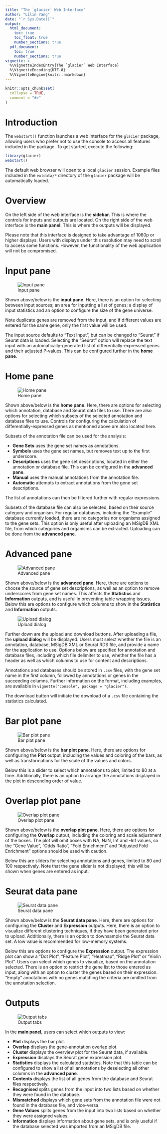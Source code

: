 ```yaml
---
title: "The `glacier` Web Interface"
author: "Lilin Yang"
date: "`r Sys.Date()`"
output:
  html_document:
    toc: true
    toc_float: true
    number_sections: true
  pdf_document:
    toc: true
    number_sections: true
vignette: >
  %\VignetteIndexEntry{The `glacier` Web Interface}
  %\VignetteEncoding{UTF-8}
  %\VignetteEngine{knitr::rmarkdown}
---
```


```r
knitr::opts_chunk$set(
  collapse = TRUE,
  comment = "#>"
)
```

\newpage

# Introduction

The `webstart()` function launches a web interface for the `glacier` package,
allowing users who prefer not to use the console to access all features included
in the package. To get started, execute the following:

```r
library(glacier)
webstart()
```

The default web browser will open to a local `glacier` session. Example files
included in the `extdata/*` directory of the `glacier` package will be
automatically loaded.

# Overview

On the left side of the web interface is the **sidebar**. This is where the
controls for inputs and outputs are located. On the right side of the web
interface is the **main panel**. This is where the outputs will be displayed.

Please note that this interface is designed to take advantage of 1080p or higher
displays. Users with displays under this resolution may need to scroll to access
some functions. However, the functionality of the web application will not be
compromised.

# Input pane

![Input pane](../man/figures/input_pane.png)

Shown above/below is the **input pane**. Here, there is an option for selecting
between input sources; an area for inputting a list of genes; a display of
input statistics and an option to configure the size of the gene universe.

Note duplicate genes are removed from the input, and if different values are
entered for the same gene, only the first value will be used.

The input source defaults to "Text Input", but can be changed to "Seurat" if
Seurat data is loaded. Selecting the "Seurat" option will replace the text input
with an automatically-generated list of differentially-expressed genes and their
adjusted P-values. This can be configured further in the **home pane**.

# Home pane

![Home pane](../man/figures/home_pane.png)

Shown above/below is the **home pane**. Here, there are options for selecting
which annotation, database and Seurat data files to use. There are also options
for selecting which subsets of the selected annotation and database files to
use. Controls for configuring the calculation of differentially-expressed genes
as mentioned above are also located here.

Subsets of the annotation file can be used for the analysis:

* **Gene Sets** uses the gene set names as annotations.
* **Symbols** uses the gene set names, but removes text up to the first
underscore.
* **Descriptions** uses the gene set descriptions, located in either the
annotation or database file. This can be configured in the **advanced pane**.
* **Manual** uses the manual annotations from the annotation file.
* **Automatic** attempts to extract annotations from the gene set descriptions.

The list of annotations can then be filtered further with regular expressions.

Subsets of the database file can also be selected, based on their source
category and organism. For regular databases, including the "Example" database
currently loaded, there are no categories nor organisms assigned to the gene
sets. This option is only useful after uploading an MSigDB XML file, from which
categories and organisms can be extracted. Uploading can be done from the
**advanced pane**.

# Advanced pane

![Advanced pane](../man/figures/advanced_pane.png)

Shown above/below is the **advanced pane**. Here, there are options to choose
the source of gene set descriptions, as well as an option to remove underscores
from gene set names. This affects the **Statistics** and **Information**
outputs, and is useful in preventing table wrapping issues. Below this are
options to configure which columns to show in the **Statistics** and
**Information** outputs.

![Upload dialog](../man/figures/upload.png)

Further down are the upload and download buttons. After uploading a file, the
**upload dialog** will be displayed. Users must select whether the file is an
annotation, database, MSigDB XML or Seurat RDS file, and provide a name for the
application to use. Options below are specified for annotation and database
files, including which file delimiter to use, whether the file has a header as
well as which columns to use for content and descriptions.

Annotations and databases should be stored in `.csv` files, with the gene set
name in the first column, followed by annotations or genes in the succeeding
columns. Further information on the format, including examples, are available in
`vignette("console", package = "glacier")`.

The download button will initiate the download of a `.csv` file containing the
statistics calculated.

# Bar plot pane

![Bar plot pane](../man/figures/bars_pane.png)

Shown above/below is the **bar plot pane**. Here, there are options for
configuring the **Plot** output, including the values and coloring of the bars,
as well as transformations for the scale of the values and colors.

Below this is a slider to select which annotations to plot, limited to 80 at a
time. Additionally, there is an option to arrange the annotations displayed in
the plot in descending order of value.

# Overlap plot pane

![Overlap plot pane](../man/figures/overlap_pane.png)

Shown above/below is the **overlap plot pane**. Here, there are options for
configuring the **Overlap** output, including the coloring and scale adjustment
of the boxes. The plot will omit boxes with NA, NaN, Inf and -Inf values, so
the "Gene Value", "Odds Ratio", "Fold Enrichment" and "Adjusted Fold Enrichment"
options should be used with caution.

Below this are sliders for selecting annotations and genes, limited to 80 and
100 respectively. Note that the gene slider is not displayed; this will be shown
when genes are entered as input.

# Seurat data pane

![Seurat data pane](../man/figures/cell_pane.png)

Shown above/below is the **Seurat data pane**. Here, there are options for
configuring the **Cluster** and **Expression** outputs. Here, there is an option
to visualize different clustering techniques, if they have been generated prior
to upload. Additionally, there is an option to downsample the Seurat data set. A
low value is recommended for low-memory systems.

Below this are options to configure the **Expression** output. The expression
plot can show a "Dot Plot", "Feature Plot", "Heatmap", "Ridge Plot" or "Violin
Plot". Users can select which genes to visualize, based on the annotation
selected. There is an option to restrict the gene list to those entered as
input, along with an option to cluster the genes based on their expression.
"Empty" annotations with no genes matching the criteria are omitted from the
annotation selection.

\newpage

# Outputs

![Output tabs](../man/figures/main_tabs.png)

In the **main panel**, users can select which outputs to view:

* **Plot** displays the bar plot.
* **Overlap** displays the gene-annotation overlap plot.
* **Cluster** displays the overview plot for the Seurat data, if available.
* **Expression** displays the Seurat gene expression plot.
* **Statistics** displays the calculated statistics. Note that this table can be
configured to show a list of all annotations by deselecting all other columns in
the **advanced pane**.
* **Contents** displays the list of all genes from the database and Seurat files
respectively.
* **Recognised** splits genes from the input into two lists based on whether
they were found in the database.
* **Mismatched** displays which gene sets from the annotation file were not
found in the database file, and vice-versa.
* **Gene Values** splits genes from the input into two lists based on whether
they were assigned values.
* **Information** displays information about gene sets, and is only useful if
the database selected was imported from an MSigDB file.
